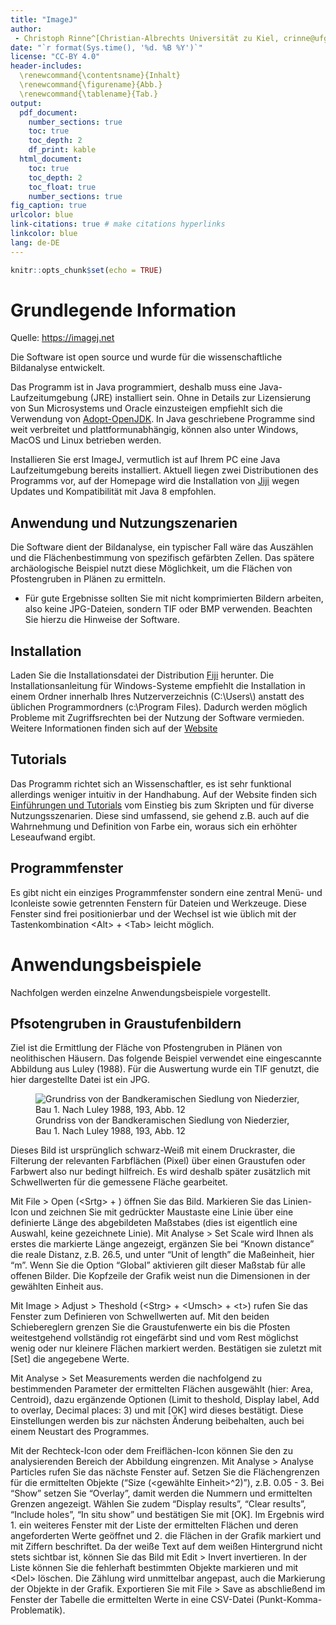 ```yaml
---
title: "ImageJ"
author: 
 - Christoph Rinne^[Christian-Albrechts Universität zu Kiel, crinne@ufg.uni-kiel.de]
date: "`r format(Sys.time(), '%d. %B %Y')`"
license: "CC-BY 4.0"
header-includes:
  \renewcommand{\contentsname}{Inhalt}
  \renewcommand{\figurename}{Abb.}
  \renewcommand{\tablename}{Tab.}
output:
  pdf_document:
    number_sections: true
    toc: true
    toc_depth: 2
    df_print: kable
  html_document:
    toc: true
    toc_depth: 2
    toc_float: true
    number_sections: true
fig_caption: true
urlcolor: blue
link-citations: true # make citations hyperlinks
linkcolor: blue
lang: de-DE
---
```


```r
knitr::opts_chunk$set(echo = TRUE)
```

# Grundlegende Information

Quelle: [https://imagej.net](https://imagej.net)

Die Software ist open source und wurde für die wissenschaftliche Bildanalyse entwickelt. 

Das Programm ist in Java programmiert, deshalb muss eine Java-Laufzeitumgebung (JRE) installiert sein. Ohne in Details zur Lizensierung von Sun Microsystems und Oracle einzusteigen empfiehlt sich die Verwendung von [Adopt-OpenJDK](https://adoptopenjdk.net/). In Java geschriebene Programme sind weit verbreitet und plattformunabhängig, können also unter Windows, MacOS und Linux betrieben werden.

Installieren Sie erst ImageJ, vermutlich ist auf Ihrem PC eine Java Laufzeitumgebung bereits installiert. Aktuell liegen zwei Distributionen des Programms vor, auf der Homepage wird die Installation von [Jiji](https://imagej.net/Fiji/Downloads) wegen Updates und Kompatibilität mit Java 8 empfohlen. 

## Anwendung und Nutzungszenarien

Die Software dient der Bildanalyse, ein typischer Fall wäre das Auszählen und die Flächenbestimmung von spezifisch gefärbten Zellen. Das spätere archäologische Beispiel nutzt diese Möglichkeit, um die Flächen von Pfostengruben in Plänen zu ermitteln.

- Für gute Ergebnisse sollten Sie mit nicht komprimierten Bildern arbeiten, also keine JPG-Dateien, sondern TIF oder BMP verwenden. Beachten Sie hierzu die Hinweise der Software.

## Installation

Laden Sie die Installationsdatei der Distribution [Fiji](https://imagej.net/Fiji/Downloads) herunter. Die Installationsanleitung für Windows-Systeme empfiehlt die Installation in einem Ordner innerhalb Ihres Nutzerverzeichnis (C:\\Users\\<name>) anstatt des üblichen Programmordners (c:\\Program Files). Dadurch werden möglich Probleme mit Zugriffsrechten bei der Nutzung der Software vermieden. Weitere Informationen finden sich auf der [Website](https://imagej.net/Getting_started) 

## Tutorials

Das Programm richtet sich an Wissenschaftler, es ist sehr funktional allerdings weniger intuitiv in der Handhabung. Auf der Website finden sich [Einführungen und Tutorials](https://imagej.net/Category:Tutorials.html#Tutorials_provided_by_microscopy_facilities) vom Einstieg bis zum Skripten und für diverse Nutzungsszenarien. Diese sind umfassend, sie gehend z.B. auch auf die Wahrnehmung und Definition von Farbe ein, woraus sich ein erhöhter Leseaufwand ergibt. 

## Programmfenster

Es gibt nicht ein einziges Programmfenster sondern eine zentral Menü- und Iconleiste sowie getrennten Fenstern für Dateien und Werkzeuge. Diese Fenster sind frei positionierbar und der Wechsel ist wie üblich mit der Tastenkombination \<Alt> + \<Tab> leicht möglich. 

# Anwendungsbeispiele

Nachfolgen werden einzelne Anwendungsbeispiele vorgestellt.

## Pfsotengruben in Graustufenbildern

Ziel ist die Ermittlung der Fläche von Pfostengruben in Plänen von  neolithischen Häusern. Das folgende Beispiel verwendet eine eingescannte Abbildung aus Luley (1988). Für die Auswertung wurde ein TIF genutzt, die hier dargestellte Datei ist ein JPG.

![Grundriss von der Bandkeramischen Siedlung von Niederzier, Bau 1. Nach Luley 1988, 193, Abb. 12](./Luley_Niederzier_01.jpg)

Dieses Bild ist ursprünglich schwarz-Weiß mit einem Druckraster, die Filterung der relevanten Farbflächen (Pixel) über einen Graustufen oder Farbwert also nur bedingt hilfreich. Es wird deshalb später zusätzlich mit Schwellwerten für die gemessene Fläche gearbeitet.

Mit File > Open (\<Srtg> + <o>) öffnen Sie das Bild. Markieren Sie das Linien-Icon und zeichnen Sie mit gedrückter Maustaste eine Linie über eine definierte Länge des abgebildeten Maßstabes (dies ist eigentlich eine Auswahl, keine gezeichnete Linie). Mit Analyse > Set Scale wird Ihnen als erstes die markierte Länge angezeigt, ergänzen Sie bei "Known distance" die reale Distanz, z.B. 26.5, und unter "Unit of length" die Maßeinheit, hier "m". Wenn Sie die Option "Global" aktivieren gilt dieser Maßstab für alle offenen Bilder. Die Kopfzeile der Grafik weist nun die Dimensionen in der gewählten Einheit aus. 

Mit Image > Adjust > Theshold (\<Strg> + \<Umsch> + \<t>) rufen Sie das Fenster zum Definieren von Schwellwerten auf. Mit den beiden Schiebereglern grenzen Sie die Graustufenwerte ein bis die Pfosten weitestgehend vollständig rot eingefärbt sind und vom Rest möglichst wenig oder nur kleinere Flächen markiert werden. Bestätigen sie zuletzt mit [Set] die angegebene Werte.

Mit Analyse > Set Measurements werden die nachfolgend zu bestimmenden Parameter der ermittelten Flächen ausgewählt (hier:  Area, Centroid), dazu ergänzende Optionen (Limit to theshold, Display label, Add to overlay, Decimal places: 3) und mit [OK] wird dieses bestätigt. Diese Einstellungen werden bis zur nächsten Änderung beibehalten, auch bei einem Neustart des Programmes. 

Mit der Rechteck-Icon oder dem Freiflächen-Icon können Sie den zu analysierenden Bereich der Abbildung eingrenzen. Mit Analyse > Analyse Particles rufen Sie das nächste Fenster auf. Setzen Sie die Flächengrenzen für die ermittelten Objekte ("Size (\<gewählte Einheit>^2)"), z.B. 0.05 - 3. Bei "Show" setzen Sie "Overlay", damit werden die Nummern und ermittelten Grenzen angezeigt. Wählen Sie zudem "Display results", "Clear results", "Include holes", "In situ show" und bestätigen Sie mit [OK]. Im Ergebnis wird 1. ein weiteres Fenster mit der Liste der ermittelten Flächen und deren angeforderten Werte geöffnet und 2. die Flächen in der Grafik markiert und mit Ziffern beschriftet. Da der weiße Text auf dem weißen Hintergrund nicht stets sichtbar ist, können Sie das Bild mit Edit > Invert invertieren. In der Liste können Sie die fehlerhaft bestimmten Objekte markieren und mit \<Del> löschen. Die Zählung wird unmittelbar angepast, auch die Markierung der Objekte in der Grafik. Exportieren Sie mit File > Save as abschließend im Fenster der Tabelle die ermittelten Werte in eine CSV-Datei (Punkt-Komma-Problematik).
